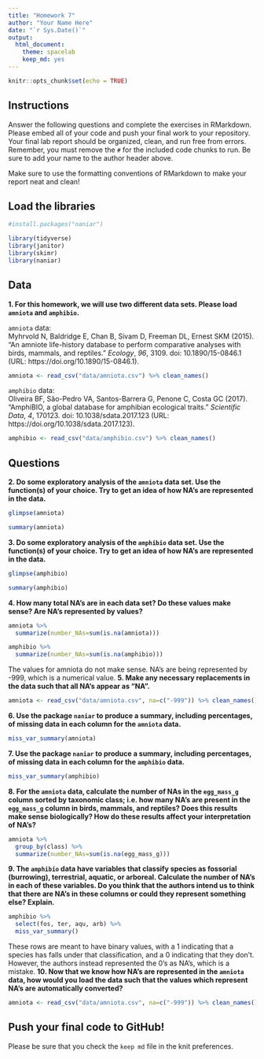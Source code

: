 ```yaml
---
title: "Homework 7"
author: "Your Name Here"
date: "`r Sys.Date()`"
output:
  html_document: 
    theme: spacelab
    keep_md: yes
---
```


```r
knitr::opts_chunk$set(echo = TRUE)
```

## Instructions
Answer the following questions and complete the exercises in RMarkdown. Please embed all of your code and push your final work to your repository. Your final lab report should be organized, clean, and run free from errors. Remember, you must remove the `#` for the included code chunks to run. Be sure to add your name to the author header above.  

Make sure to use the formatting conventions of RMarkdown to make your report neat and clean!  

## Load the libraries

```r
#install.packages("naniar")
```

```r
library(tidyverse)
library(janitor)
library(skimr)
library(naniar)
``` 

## Data
**1. For this homework, we will use two different data sets. Please load `amniota` and `amphibio`.**  

`amniota` data:  
Myhrvold N, Baldridge E, Chan B, Sivam D, Freeman DL, Ernest SKM (2015). “An amniote life-history
database to perform comparative analyses with birds, mammals, and reptiles.” _Ecology_, *96*, 3109.
doi: 10.1890/15-0846.1 (URL: https://doi.org/10.1890/15-0846.1).
```r
amniota <- read_csv("data/amniota.csv") %>% clean_names()
```

`amphibio` data:  
Oliveira BF, São-Pedro VA, Santos-Barrera G, Penone C, Costa GC (2017). “AmphiBIO, a global database
for amphibian ecological traits.” _Scientific Data_, *4*, 170123. doi: 10.1038/sdata.2017.123 (URL:
https://doi.org/10.1038/sdata.2017.123).
```r
amphibio <- read_csv("data/amphibio.csv") %>% clean_names()
```

## Questions  
**2. Do some exploratory analysis of the `amniota` data set. Use the function(s) of your choice. Try to get an idea of how NA's are represented in the data.**  
```r
glimpse(amniota)
```

```r
summary(amniota)
```

**3. Do some exploratory analysis of the `amphibio` data set. Use the function(s) of your choice. Try to get an idea of how NA's are represented in the data.**  
```r
glimpse(amphibio)
```

```r
summary(amphibio)
```

**4. How many total NA's are in each data set? Do these values make sense? Are NA's represented by values?**   
```r
amniota %>% 
  summarize(number_NAs=sum(is.na(amniota)))
```
```r
amphibio %>% 
  summarize(number_NAs=sum(is.na(amphibio)))
```
The values for amniota do not make sense. NA's are being represented by -999, which is a numerical value.
**5. Make any necessary replacements in the data such that all NA's appear as "NA".**   
```r
amniota <- read_csv("data/amniota.csv", na=c("-999")) %>% clean_names()
```

**6. Use the package `naniar` to produce a summary, including percentages, of missing data in each column for the `amniota` data.**  
```r
miss_var_summary(amniota)
```

**7. Use the package `naniar` to produce a summary, including percentages, of missing data in each column for the `amphibio` data.**
```r
miss_var_summary(amphibio)
```

**8. For the `amniota` data, calculate the number of NAs in the `egg_mass_g` column sorted by taxonomic class; i.e. how many NA's are present in the `egg_mass_g` column in birds, mammals, and reptiles? Does this results make sense biologically? How do these results affect your interpretation of NA's?**  
```r
amniota %>% 
  group_by(class) %>% 
  summarize(number_NAs=sum(is.na(egg_mass_g)))
```

**9. The `amphibio` data have variables that classify species as fossorial (burrowing), terrestrial, aquatic, or arboreal. Calculate the number of NA's in each of these variables. Do you think that the authors intend us to think that there are NA's in these columns or could they represent something else? Explain.**
```r
amphibio %>% 
  select(fos, ter, aqu, arb) %>% 
  miss_var_summary()
```

These rows are meant to have binary values, with a 1 indicating that a species has falls under that classification, and a 0 indicating that they don't. However, the authors instead represented the 0's as NA's, which is a mistake. 
**10. Now that we know how NA's are represented in the `amniota` data, how would you load the data such that the values which represent NA's are automatically converted?**
```r
amniota <- read_csv("data/amniota.csv", na=c("-999")) %>% clean_names()
```

## Push your final code to GitHub!
Please be sure that you check the `keep md` file in the knit preferences.  